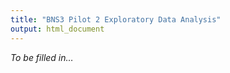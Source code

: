 ```yaml
---
title: "BNS3 Pilot 2 Exploratory Data Analysis"
output: html_document
---
```


*To be filled in...*
